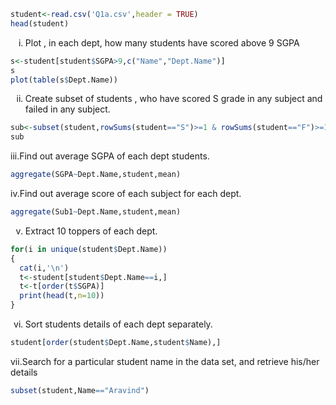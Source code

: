 ```r
student<-read.csv('Q1a.csv',header = TRUE)
head(student)

```

i. Plot , in each dept, how many students have scored above 9 SGPA
```r
s<-student[student$SGPA>9,c("Name","Dept.Name")]
s
plot(table(s$Dept.Name))

```

ii. Create subset of students , who have scored S grade in any subject and failed in any subject.
```r
sub<-subset(student,rowSums(student=="S")>=1 & rowSums(student=="F")>=1)
sub
```

iii.Find out average SGPA of each dept students.
```r
aggregate(SGPA~Dept.Name,student,mean)

```

iv.Find out average score of each subject for each dept.
```r
aggregate(Sub1~Dept.Name,student,mean)

```

v. Extract 10 toppers of each dept.
```r
for(i in unique(student$Dept.Name))
{
  cat(i,'\n')
  t<-student[student$Dept.Name==i,]
  t<-t[order(t$SGPA)]
  print(head(t,n=10))
}

```

vi. Sort students details of each dept separately.
```r
student[order(student$Dept.Name,student$Name),]
```

vii.Search for a particular student name in the data set, and retrieve his/her details
```r
subset(student,Name=="Aravind")
```

